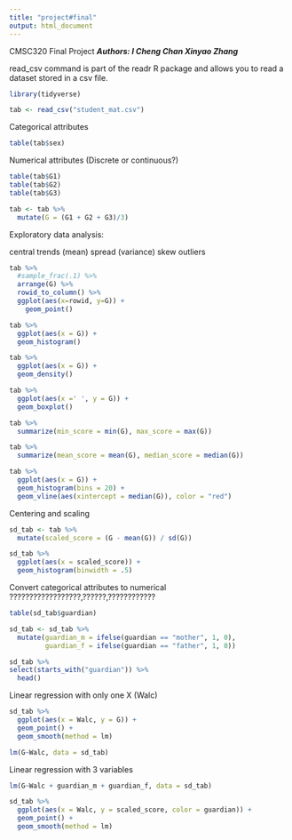 ```yaml
---
title: "project#final"
output: html_document
---
```


CMSC320 Final Project
***
Authors:
I Cheng Chan
Xinyao Zhang
***

read_csv command is part of the readr R package and allows you to read a dataset stored in a csv file. 
```r
library(tidyverse)

tab <- read_csv("student_mat.csv")
```

Categorical attributes
```r
table(tab$sex)
```

Numerical attributes (Discrete or continuous?)
```r
table(tab$G1)
table(tab$G2)
table(tab$G3)
```

```r
tab <- tab %>%
  mutate(G = (G1 + G2 + G3)/3)
```

Exploratory data analysis:

central trends (mean)
spread (variance)
skew
outliers

```r
tab %>%
  #sample_frac(.1) %>%
  arrange(G) %>%
  rowid_to_column() %>%
  ggplot(aes(x=rowid, y=G)) +
    geom_point() 
```

```r
tab %>%
  ggplot(aes(x = G)) +
  geom_histogram()
```

```r
tab %>%
  ggplot(aes(x = G)) +
  geom_density()
```

```r
tab %>%
  ggplot(aes(x =' ', y = G)) +
  geom_boxplot()
```

```r
tab %>%
  summarize(min_score = min(G), max_score = max(G))

tab %>%
  summarize(mean_score = mean(G), median_score = median(G))
```
```r
tab %>%
  ggplot(aes(x = G)) +
  geom_histogram(bins = 20) + 
  geom_vline(aes(xintercept = median(G)), color = "red")
```

Centering and scaling
```r
sd_tab <- tab %>%
  mutate(scaled_score = (G - mean(G)) / sd(G)) 

sd_tab %>%
  ggplot(aes(x = scaled_score)) +
  geom_histogram(binwidth = .5)
```

Convert categorical attributes to numerical
??????????????????,??????,????????????

```r
table(sd_tab$guardian)

sd_tab <- sd_tab %>%
  mutate(guardian_m = ifelse(guardian == "mother", 1, 0),
         guardian_f = ifelse(guardian == "father", 1, 0)) 

sd_tab %>%
select(starts_with("guardian")) %>%
  head()
```

Linear regression with only one X (Walc)
```r
sd_tab %>%
  ggplot(aes(x = Walc, y = G)) + 
  geom_point() +
  geom_smooth(method = lm)

lm(G~Walc, data = sd_tab) 
```

Linear regression with 3 variables
```r
lm(G~Walc + guardian_m + guardian_f, data = sd_tab)

sd_tab %>%
  ggplot(aes(x = Walc, y = scaled_score, color = guardian)) + 
  geom_point() +
  geom_smooth(method = lm)
```


